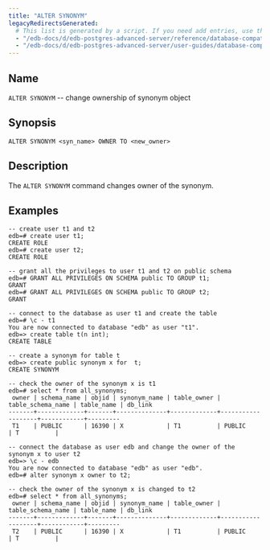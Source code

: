 ```yaml
---
title: "ALTER SYNONYM"
legacyRedirectsGenerated:
  # This list is generated by a script. If you need add entries, use the `legacyRedirects` key.
  - "/edb-docs/d/edb-postgres-advanced-server/reference/database-compatibility-for-oracle-developers-reference-guide/9.6/Database_Compatibility_for_Oracle_Developers_Reference_Guide.1.026.html"
  - "/edb-docs/d/edb-postgres-advanced-server/user-guides/database-compatibility-for-oracle-developers-guide/9.5/Database_Compatibility_for_Oracle_Developers_Guide.1.056.html"
---
```


## Name

`ALTER SYNONYM` -- change ownership of synonym object 

## Synopsis

```text
ALTER SYNONYM <syn_name> OWNER TO <new_owner>
```

## Description

The `ALTER SYNONYM` command changes owner of the synonym. 


## Examples

```text
-- create user t1 and t2
edb=# create user t1;
CREATE ROLE
edb=# create user t2;
CREATE ROLE

-- grant all the privileges to user t1 and t2 on public schema
edb=# GRANT ALL PRIVILEGES ON SCHEMA public TO GROUP t1;
GRANT
edb=# GRANT ALL PRIVILEGES ON SCHEMA public TO GROUP t2;
GRANT

-- connect to the database as user t1 and create the table
edb=# \c - t1
You are now connected to database "edb" as user "t1".
edb=> create table t(n int); 
CREATE TABLE

-- create a synonym for table t
edb=> create public synonym x for  t;
CREATE SYNONYM

-- check the owner of the synonym x is t1
edb=# select * from all_synonyms;
 owner | schema_name | objid | synonym_name | table_owner | table_schema_name | table_name | db_link 
-------+-------------+-------+--------------+-------------+-------------------+------------+---------
 T1    | PUBLIC      | 16390 | X            | T1          | PUBLIC            | T          | 

-- connect the database as user edb and change the owner of the synonym x to user t2
edb=> \c - edb
You are now connected to database "edb" as user "edb".
edb=# alter synonym x owner to t2;

-- check the owner of the synonym x is changed to t2
edb=# select * from all_synonyms;
 owner | schema_name | objid | synonym_name | table_owner | table_schema_name | table_name | db_link 
-------+-------------+-------+--------------+-------------+-------------------+------------+---------
 T2    | PUBLIC      | 16390 | X            | T1          | PUBLIC            | T          |          
```